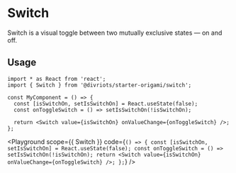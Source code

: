 

# Switch

Switch is a visual toggle between two mutually exclusive states — on and off.

## Usage

```tsx
import * as React from 'react';
import { Switch } from '@divriots/starter-origami/switch';

const MyComponent = () => {
  const [isSwitchOn, setIsSwitchOn] = React.useState(false);
  const onToggleSwitch = () => setIsSwitchOn(!isSwitchOn);

  return <Switch value={isSwitchOn} onValueChange={onToggleSwitch} />;
};
```

<Playground
  scope={{ Switch }}
  code={`
() => {
  const [isSwitchOn, setIsSwitchOn] = React.useState(false);
  const onToggleSwitch = () => setIsSwitchOn(!isSwitchOn);
  return <Switch value={isSwitchOn} onValueChange={onToggleSwitch} />;
};
`}
/>
